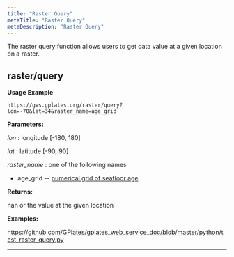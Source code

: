 ```yaml
---
title: "Raster Query"
metaTitle: "Raster Query"
metaDescription: "Raster Query"
---
```


The raster query function allows users to get data value at a given location on a raster.

## raster/query

**Usage Example**
    
    https://gws.gplates.org/raster/query?lon=-70&lat=34&raster_name=age_grid
    
**Parameters:**

*lon* : longitude [-180, 180]

*lat* : latitude [-90, 90]

*raster_name* : one of the following names
 
* age_grid -- [numerical grid of seafloor age](https://www.earthbyte.org/gplates-2-1-software-and-data-sets/#present-day-agegrid)


**Returns:**

nan or the value at the given location


**Examples:**

https://github.com/GPlates/gplates_web_service_doc/blob/master/python/test_raster_query.py


---